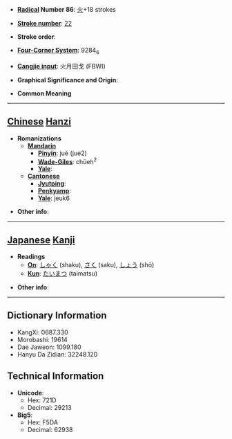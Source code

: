 * '''[[Wiktionary:Chinese radical index| Radical]] Number 86''': [[Wiktionary:Chinese radical index 火|火]]+18 strokes

* '''[[Wiktionary:Chinese total strokes index|Stroke number]]''': [[Wiktionary:Chinese total strokes index 22|22]]

* '''Stroke order''': 

* '''[[Wiktionary:Chinese four corner index|Four-Corner System]]''': 9284<sub>6</sub>

* '''[[Wiktionary:Chinese Cangjie index|Cangjie input]]''': 火月田戈 (FBWI)

* '''Graphical Significance and Origin''': 

* '''Common Meaning'''

----

== [[Chinese]] [[Hanzi]] ==

* '''Romanizations'''
** '''[[Mandarin]]'''
*** '''[[Pinyin]]''': jué (jue2)
*** '''[[Wade-Giles]]''': chüeh<sup>2</sup>
*** '''[[Yale]]''': 
** '''[[Cantonese]]'''
*** '''[[Jyutping]]''':
*** '''[[Penkyamp]]''': 
*** '''[[Yale]]''': jeuk6

* '''Other info''': 

----

== [[Japanese]] [[Kanji]] ==

* '''Readings'''
** '''[[On]]''': [[しゃく]] (shaku), [[さく]] (saku), [[しょう]] (shō)
** '''[[Kun]]''': [[たいまつ]] (taimatsu)

* '''Other info''':  

----

== Dictionary Information ==

* KangXi: 0687.330
* Morobashi: 19614
* Dae Jaweon: 1099.180
* Hanyu Da Zidian: 32248.120

== Technical Information ==

* '''Unicode''':
** Hex: 721D
** Decimal: 29213
* '''Big5''':
** Hex: F5DA
** Decimal: 62938